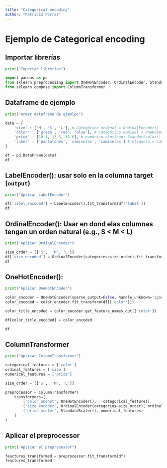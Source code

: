 ```yaml
---
title: "Categorical encoding"
author: "Patricio Porras"
---
```


# Ejemplo de Categorical encoding

## Importar librerías

```python
print("Importar librerías")

import pandas as pd
from sklearn.preprocessing import OneHotEncoder, OrdinalEncoder, StandardScaler, LabelEncoder
from sklearn.compose import ColumnTransformer
```

## Dataframe de ejemplo

```python
print("Armar dataframe de ejemlpo")

data = {
    'size' : ['M', 'S', 'L'], # Categórico ordinal = OrdinalEncoder()
    'color' : ['green', 'red', 'blue'], # categórico nominal = OneHotencoder()
    'price' : [10.1, 13.5, 15.6], # numérico continuo: StandarScalar()
    'label' : ['pantalones', 'camisetas', 'camisetas'] # etiqueta = LabelEncoder()
}

df = pd.DataFrame(data)
df
```

## LabelEncoder(): usar solo en la columna target (`output`)

```python
print("Aplicar LabelEncoder")

df['label_encoded'] = LabelEncoder().fit_transform(df['label'])
df
```

## OrdinalEncoder(): Usar en dond elas columnas tengan un orden natural (e.g., S < M < L)

```python
print("Aplicar OrdinalEncoder")

size_order = [['S',  'M', 'L']]
df['size_encoded'] = OrdinalEncoder(categories=size_order).fit_transform(df[['size']])
df
```

## OneHotEncoder(): 

```python
print("Aplicar OneHotEncoder")

color_encoder = OneHotEncoder(sparse_output=False, handle_unknown='ignore')
color_encoded = color_encoder.fit_transform(df[['color']])

color_title_encoded = color_encoder.get_feature_names_out(['color'])

df[color_title_encoded] = color_encoded

df

```

## ColumnTransformer

```python
print("Aplicar ColumnTransformer")

categorical_features = ['color']
ordinal_features = ['size']
numerical_features = ['price']

size_order = [['S',  'M', 'L']]

preprocessor = ColumnTransformer(
    transformers=[
        ('color_onehot', OneHotEncoder(),   categorical_features),
        ('size_encoder', OrdinalEncoder(categories=size_order), ordinal_features),
        ('price_scaler', StandardScaler(), numerical_features)
    ]
)

```

## Aplicar el preprocessor

```python
print("Aplicar el preprocessor")

feactures_transformed = preprocessor.fit_transform(df)
feactures_transformed
```